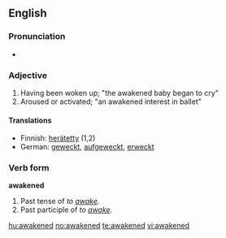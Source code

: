 ==English==

===Pronunciation===
*{{audio|en-us-awakened.ogg|Audio (US)}}


===Adjective===
{{infl|en|adjective}}
# Having been woken up; "the awakened baby began to cry" 
# Aroused or activated; "an awakened interest in ballet" 

====Translations====
*Finnish: [[herätetty]] (1,2)
*German: [[wecken|geweckt]], [[aufgeweckt]], [[erweckt]]

===Verb form===
'''awakened'''
# Past tense of ''to [[awake]].''
# Past participle of ''to [[awake]].''

[[hu:awakened]]
[[no:awakened]]
[[te:awakened]]
[[vi:awakened]]